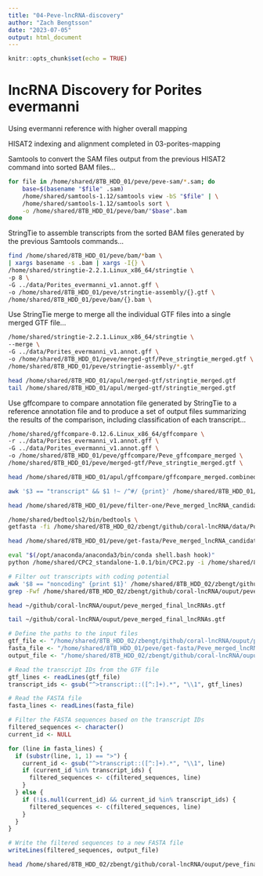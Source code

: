 ```yaml
---
title: "04-Peve-lncRNA-discovery"
author: "Zach Bengtsson"
date: "2023-07-05"
output: html_document
---
```


```r
knitr::opts_chunk$set(echo = TRUE)
```

# lncRNA Discovery for Porites evermanni

Using evermanni reference with higher overall mapping

HISAT2 indexing and alignment completed in 03-porites-mapping

Samtools to convert the SAM files output from the previous HISAT2 command into sorted BAM files...

```bash
for file in /home/shared/8TB_HDD_01/peve/peve-sam/*.sam; do
    base=$(basename "$file" .sam)
    /home/shared/samtools-1.12/samtools view -bS "$file" | \
    /home/shared/samtools-1.12/samtools sort \
    -o /home/shared/8TB_HDD_01/peve/bam/"$base".bam
done
```

StringTie to assemble transcripts from the sorted BAM files generated by the previous Samtools commands...

```bash
find /home/shared/8TB_HDD_01/peve/bam/*bam \
| xargs basename -s .bam | xargs -I{} \
/home/shared/stringtie-2.2.1.Linux_x86_64/stringtie \
-p 8 \
-G ../data/Porites_evermanni_v1.annot.gff \
-o /home/shared/8TB_HDD_01/peve/stringtie-assembly/{}.gtf \
/home/shared/8TB_HDD_01/peve/bam/{}.bam \
```

Use StringTie merge to merge all the individual GTF files into a single merged GTF file...

```bash
/home/shared/stringtie-2.2.1.Linux_x86_64/stringtie \
--merge \
-G ../data/Porites_evermanni_v1.annot.gff \
-o /home/shared/8TB_HDD_01/peve/merged-gtf/Peve_stringtie_merged.gtf \
/home/shared/8TB_HDD_01/peve/stringtie-assembly/*.gtf

```

```bash
head /home/shared/8TB_HDD_01/apul/merged-gtf/stringtie_merged.gtf
tail /home/shared/8TB_HDD_01/apul/merged-gtf/stringtie_merged.gtf
```

Use gffcompare to compare annotation file generated by StringTie to a reference annotation file and to produce a set of output files summarizing the results of the comparison, including classification of each transcript...

```bash
/home/shared/gffcompare-0.12.6.Linux_x86_64/gffcompare \
-r ../data/Porites_evermanni_v1.annot.gff \
-G ../data/Porites_evermanni_v1.annot.gff \
-o /home/shared/8TB_HDD_01/peve/gffcompare/Peve_gffcompare_merged \
/home/shared/8TB_HDD_01/peve/merged-gtf/Peve_stringtie_merged.gtf \
```

```bash
head /home/shared/8TB_HDD_01/apul/gffcompare/gffcompare_merged.combined.gtf

```

```bash
awk '$3 == "transcript" && $1 !~ /^#/ {print}' /home/shared/8TB_HDD_01/peve/gffcompare/Peve_gffcompare_merged.combined.gtf | grep 'class_code "u"' | awk '$5 - $4 > 199 {print}' > /home/shared/8TB_HDD_01/peve/filter-one/Peve_merged_lncRNA_candidates.gtf
```

```bash
head /home/shared/8TB_HDD_01/peve/filter-one/Peve_merged_lncRNA_candidates.gtf
```

```bash
/home/shared/bedtools2/bin/bedtools \
getfasta -fi /home/shared/8TB_HDD_02/zbengt/github/coral-lncRNA/data/Porites_evermanni_v1.fa -bed /home/shared/8TB_HDD_01/peve/filter-one/Peve_merged_lncRNA_candidates.gtf -fo /home/shared/8TB_HDD_01/peve/get-fasta/Peve_merged_lncRNA_candidates.fasta -name -split
```

```bash
head /home/shared/8TB_HDD_01/peve/get-fasta/Peve_merged_lncRNA_candidates.fasta
```

```bash
eval "$(/opt/anaconda/anaconda3/bin/conda shell.bash hook)"
python /home/shared/CPC2_standalone-1.0.1/bin/CPC2.py -i /home/shared/8TB_HDD_01/peve/get-fasta/Peve_merged_lncRNA_candidates.fasta -o ~/github/coral-lncRNA/ouput/peve_merged_cpc2_results
```

```bash
# Filter out transcripts with coding potential
awk '$8 == "noncoding" {print $1}' /home/shared/8TB_HDD_02/zbengt/github/coral-lncRNA/ouput/peve_merged_cpc2_results.txt > /home/shared/8TB_HDD_02/zbengt/github/coral-lncRNA/ouput/peve_noncoding_transcripts_ids.txt
grep -Fwf /home/shared/8TB_HDD_02/zbengt/github/coral-lncRNA/ouput/peve_noncoding_transcripts_ids.txt /home/shared/8TB_HDD_01/peve/get-fasta/Peve_merged_lncRNA_candidates.fasta > /home/shared/8TB_HDD_02/zbengt/github/coral-lncRNA/ouput/peve_merged_final_lncRNAs.gtf
```

```bash
head ~/github/coral-lncRNA/ouput/peve_merged_final_lncRNAs.gtf

tail ~/github/coral-lncRNA/ouput/peve_merged_final_lncRNAs.gtf
```
```r
# Define the paths to the input files
gtf_file <- "/home/shared/8TB_HDD_02/zbengt/github/coral-lncRNA/ouput/peve_merged_final_lncRNAs.gtf"
fasta_file <- "/home/shared/8TB_HDD_01/peve/get-fasta/Peve_merged_lncRNA_candidates.fasta"
output_file <- "/home/shared/8TB_HDD_02/zbengt/github/coral-lncRNA/ouput/peve_final_lncRNAs.fasta"

# Read the transcript IDs from the GTF file
gtf_lines <- readLines(gtf_file)
transcript_ids <- gsub("^>transcript::([^:]+).*", "\\1", gtf_lines)

# Read the FASTA file
fasta_lines <- readLines(fasta_file)

# Filter the FASTA sequences based on the transcript IDs
filtered_sequences <- character()
current_id <- NULL

for (line in fasta_lines) {
  if (substr(line, 1, 1) == ">") {
    current_id <- gsub("^>transcript::([^:]+).*", "\\1", line)
    if (current_id %in% transcript_ids) {
      filtered_sequences <- c(filtered_sequences, line)
    }
  } else {
    if (!is.null(current_id) && current_id %in% transcript_ids) {
      filtered_sequences <- c(filtered_sequences, line)
    }
  }
}

# Write the filtered sequences to a new FASTA file
writeLines(filtered_sequences, output_file)

```

```bash
head /home/shared/8TB_HDD_02/zbengt/github/coral-lncRNA/ouput/peve_final_lncRNAs.fasta
```

